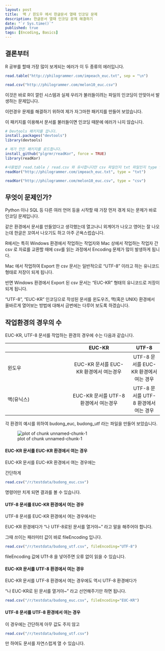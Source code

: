 ```yaml
---
layout: post
title:  맥 / 윈도우 에서 한글문서 열때 인코딩 문제
description: 한글문서 열때 인코딩 문제 해결하기
date: "`r Sys.time()`"
published: true
tags: [Encoding, Basics]
---
```


## 결론부터

R 공부를 할때 가장 많이 보게되는 에러가 이 두 종류의 에러입니다.

```r

read.table("http://philogrammer.com/impeach_euc.txt", sep = "\n")

read.csv("http://philogrammer.com/melon10_euc.csv")

```

이것은 바로 R이 깔린 시스템과 실제 우리가 불러들이려는 파일의 인코딩이 안맞아서 발생하는 문제입니다.

이런경우 문제를 해결하기 위하여 제가 자그마한 패키지를 만들어 보았습니다.

이 패키지를 이용해서 문서를 불러들이면 인코딩 때문에 에러가 나지 않습니다.

```r

# Devtools 패키지를 깝니다.
install.packages("devtools")
library(devtools)

# 제가 만든 패키지를 로드합니다.
install_github("plgrmr/readKor", force = TRUE)
library(readKor)

#사용법은 read.table / read.csv 와 유사합니다만 csv 파일인지 txt 파일인지 type 인자로 지정해주면 더 좋습니다.
readKor("http://philogrammer.com/impeach_euc.txt", type = "txt")

readKor("http://philogrammer.com/melon10_euc.csv", type = "csv")

```



## 무엇이 문제인가?

Python 이나 SQL 등 다른 여러 언어 등을 시작할 때 가장 먼저 겪게 되는 문제가 바로 인코딩 문제입니다. 

같은 환경에서 문서를 만들었다고 생각했는데 열고나니 외계어가 나오고 영어는 잘 나오는데 한글은 꼬여서 나오기도 하고 아주 곤욕스럽습니다.

R에서는 특히 Windows 환경에서 작업하는 작업자와 Mac 상에서 작업하는 작업자 간 csv 로 자료를 교환할 때에 csv를 읽는 과정에서 Encoding 문제가 많이 발생하게 됩니다.

Mac 에서 작업하여 Export 한 csv 문서는 일반적으로 "UTF-8" 이라고 하는 유니코드 형태로 저장이 되게 됩니다.

반면 Windows 환경에서 Export 된 csv 문서는 "EUC-KR" 형태의 유니코드로 저장이 되게 됩니다.

"UTF-8", "EUC-KR" 인코딩으로 작성된 문서를 윈도우즈, 맥(혹은 UNIX) 환경에서 올바르게 열어보는 방법에 대해서 금번에는 다루어 보도록 하겠습니다.

## 작업환경의 경우의 수

EUC-KR, UTF-8 문서를 작업하는 환경의 경우에 수는 다음과 같습니다.


||  EUC-KR      |  UTF-8 |
|----------------|:-------------:|:------:|
| 윈도우           |  EUC-KR 문서를 EUC-KR 환경에서 여는경우 | UTF-8 문서를 EUC-KR 환경에서 여는 경우 |
| 맥(유닉스)       |    EUC-KR 문서를 UTF-8 환경에서 여는경우   |   UTF-8 문서를 UTF-8 환경에서 여는 경우 |

각 환경의 예시를 위하여 budong_euc, budong_utf 라는 파일을 만들어 보았습니다.

![plot of chunk unnamed-chunk-1](/figure/source/encoding/2016-11-26-encoding/2.png)

#### EUC-KR 문서를 EUC-KR 환경에서 여는 경우

EUC-KR 문서를 EUC-KR 환경에서 여는 경우에는

간단하게 

```r
read.csv("/r/testdata/budong_euc.csv")
```

명령어만 치게 되면 결과를 볼 수 있습니다.

#### UTF-8 문서를 EUC-KR 환경에서 여는 경우

UTF-8 문서를 EUC-KR 환경에서 여는 경우에서는 

EUC-KR 환경에다가 "나 UTF-8로된 문서를 열거야~" 라고 말을 해주어야 합니다.

그때 쓰이는 패러미터 값이 바로 fileEncoding 입니다.

```r
read.csv("/r/testdata/budong_utf.csv", fileEncoding="UTF-8")
```

fileEncoding 값에 UTf-8 을 넣어주면 오류 없이 읽을 수 있습니다.

#### EUC-KR 문서를 UTF-8 환경에서 여는 경우

EUC-KR 문서를 UTF-8 환경에서 여는 경우에도 역시 UTF-8 환경에다가

"나 EUC-KR로 된 문서를 열거야~ " 라고 선언해주기만 하면 됩니다.

```r
read.csv("/r/testdata/budong_euc.csv", fileEncoding="EUC-KR")
```

#### UTF-8 문서를 UTF-8 환경에서 여는 경우

이 경우에는 간단하게 아무 값도 주지 않고

```r
read.csv("/r/testdata/budong_utf.csv")
```

만 하여도 문서를 자연스럽게 열 수 있습니다.


